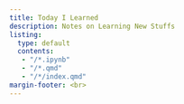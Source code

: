 ```yaml
---
title: Today I Learned
description: Notes on Learning New Stuffs
listing:
  type: default
  contents: 
   - "/*.ipynb"
   - "/*.qmd"
   - "/*/index.qmd"
margin-footer: <br>
---
```

